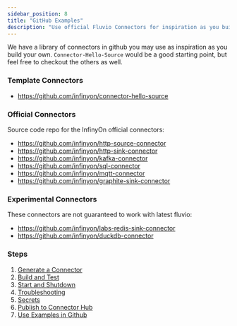 ```yaml
---
sidebar_position: 8
title: "GitHub Examples"
description: "Use official Fluvio Connectors for inspiration as you build your own."
---
```


We have a library of connectors in github you may use as inspiration as you build your own. `Connector-Hello-Source` would be a good starting point, but feel free to checkout the others as well.

### Template Connectors

* https://github.com/infinyon/connector-hello-source

### Official Connectors

Source code repo for the InfinyOn official connectors:

* https://github.com/infinyon/http-source-connector
* https://github.com/infinyon/http-sink-connector
* https://github.com/infinyon/kafka-connector
* https://github.com/infinyon/sql-connector
* https://github.com/infinyon/mqtt-connector
* https://github.com/infinyon/graphite-sink-connector

### Experimental Connectors

These connectors are not guaranteed to work with latest fluvio:

* https://github.com/infinyon/labs-redis-sink-connector
* https://github.com/infinyon/duckdb-connector

### Steps

1. [Generate a Connector](/docs/connectors/local/cdk/generate)
2. [Build and Test](/docs/connectors/local/cdk/build)
3. [Start and Shutdown](/docs/connectors/local/cdk/start-shutdown)
4. [Troubleshooting](/docs/connectors/local/cdk/secrets)
5. [Secrets](/docs/connectors/local/cdk/secrets)
6. [Publish to Connector Hub](/docs/connectors/local/cdk/publish)
7. [Use Examples in Github](/docs/connectors/local/cdk/github-examples)
